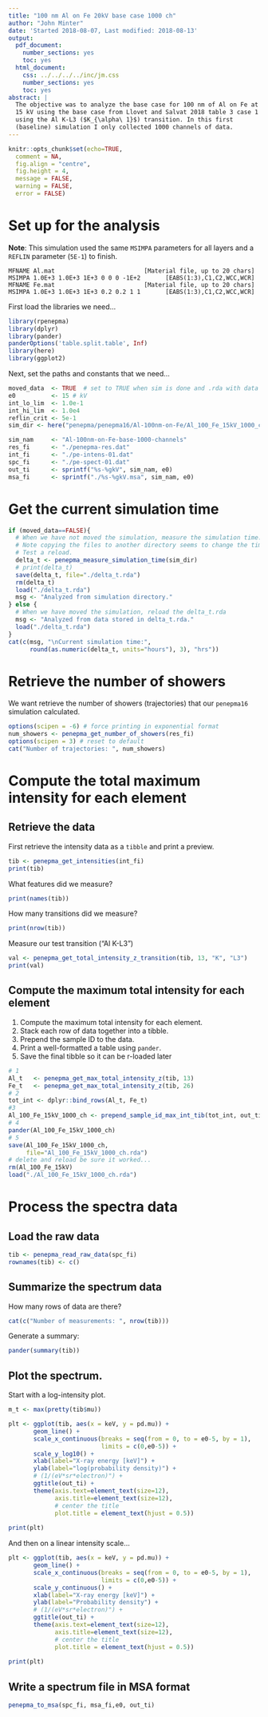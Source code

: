 ```yaml
---
title: "100 nm Al on Fe 20kV base case 1000 ch"
author: "John Minter"
date: 'Started 2018-08-07, Last modified: 2018-08-13'
output:
  pdf_document:
    number_sections: yes
    toc: yes
  html_document:
    css: ../../../../inc/jm.css
    number_sections: yes
    toc: yes
abstract: |
  The objective was to analyze the base case for 100 nm of Al on Fe at
  15 kV using the base case from Llovet and Salvat 2018 table 3 case 1
  using the Al K-L3 ($K_{\alpha\ 1}$) transition. In this first
  (baseline) simulation I only collected 1000 channels of data.
---
```


```r
knitr::opts_chunk$set(echo=TRUE,
  comment = NA,
  fig.align = "centre",
  fig.height = 4,
  message = FALSE,
  warning = FALSE,
  error = FALSE)
```

# Set up for the analysis

**Note**: This simulation used the same `MSIMPA` parameters for all layers
and a `REFLIN` parameter (`5E-1`) to finish.

```
MFNAME Al.mat                         [Material file, up to 20 chars]
MSIMPA 1.0E+3 1.0E+3 1E+3 0 0 0 -1E+2       [EABS(1:3),C1,C2,WCC,WCR]
MFNAME Fe.mat                         [Material file, up to 20 chars]
MSIMPA 1.0E+3 1.0E+3 1E+3 0.2 0.2 1 1       [EABS(1:3),C1,C2,WCC,WCR]
```

First load the libraries we need...

```r
library(rpenepma)
library(dplyr)
library(pander)
panderOptions('table.split.table', Inf)
library(here)
library(ggplot2)
```

Next, set the paths and constants that we need...

```r
moved_data  <- TRUE  # set to TRUE when sim is done and .rda with data is moved...
e0          <- 15 # kV
int_lo_lim  <- 1.0e-1
int_hi_lim  <- 1.0e4
reflin_crit <- 5e-1
sim_dir <- here("penepma/penepma16/Al-100nm-on-Fe/Al_100_Fe_15kV_1000_ch")

sim_nam     <- "Al-100nm-on-Fe-base-1000-channels"
res_fi      <- "./penepma-res.dat"
int_fi      <- "./pe-intens-01.dat"
spc_fi      <- "./pe-spect-01.dat"
out_ti      <- sprintf("%s-%gkV", sim_nam, e0)
msa_fi      <- sprintf("./%s-%gkV.msa", sim_nam, e0)
```


# Get the current simulation time

```r
if (moved_data==FALSE){
  # When we have not moved the simulation, measure the simulation time.
  # Note copying the files to another directory seems to change the time
  # Test a reload.
  delta_t <- penepma_measure_simulation_time(sim_dir)
  # print(delta_t)
  save(delta_t, file="./delta_t.rda")
  rm(delta_t)
  load("./delta_t.rda")
  msg <- "Analyzed from simulation directory."
} else {
  # When we have moved the simulation, reload the delta_t.rda
  msg <- "Analyzed from data stored in delta_t.rda."
  load("./delta_t.rda")	
}
cat(c(msg, "\nCurrent simulation time:",
      round(as.numeric(delta_t, units="hours"), 3), "hrs"))

```

# Retrieve the number of showers

We want retrieve the number of showers (trajectories) that our `penepma16`
simulation calculated.

```r
options(scipen = -6) # force printing in exponential format
num_showers <- penepma_get_number_of_showers(res_fi)
options(scipen = 3) # reset to default
cat("Number of trajectories: ", num_showers)
```

# Compute the total maximum intensity for each element

## Retrieve the data

First retrieve the intensity data as a `tibble` and print a preview.

```r
tib <- penepma_get_intensities(int_fi)
print(tib)
```

What features did we measure?

```r
print(names(tib))
```

How many transitions did we measure?

```r
print(nrow(tib))
```

Measure our test transition ("Al K-L3")

```r
val <- penepma_get_total_intensity_z_transition(tib, 13, "K", "L3")
print(val)
```



## Compute the maximum total intensity for each element

1. Compute the maximum total intensity for each element.
2. Stack each row of data together into a tibble.
3. Prepend the sample ID to the data.
4. Print a well-formatted a table using `pander`.
5. Save the final tibble so it can be r-loaded later

```r
# 1
Al_t   <- penepma_get_max_total_intensity_z(tib, 13)
Fe_t   <- penepma_get_max_total_intensity_z(tib, 26)
# 2
tot_int <- dplyr::bind_rows(Al_t, Fe_t)
#3 
Al_100_Fe_15kV_1000_ch <- prepend_sample_id_max_int_tib(tot_int, out_ti)
# 4
pander(Al_100_Fe_15kV_1000_ch)
# 5
save(Al_100_Fe_15kV_1000_ch,
     file="Al_100_Fe_15kV_1000_ch.rda")
# delete and reload be sure it worked...
rm(Al_100_Fe_15kV)
load("./Al_100_Fe_15kV_1000_ch.rda")
```

# Process the spectra data

## Load the raw data

```r
tib <- penepma_read_raw_data(spc_fi)
rownames(tib) <- c()
```

## Summarize the spectrum data

How many rows of data are there?

```r
cat(c("Number of measurements: ", nrow(tib)))
```

Generate a summary:

```r
pander(summary(tib))
```

## Plot the spectrum.

Start with a log-intensity plot.


```r
m_t <- max(pretty(tib$mu))

plt <- ggplot(tib, aes(x = keV, y = pd.mu)) +
       geom_line() + 
       scale_x_continuous(breaks = seq(from = 0, to = e0-5, by = 1),
                          limits = c(0,e0-5)) +
       scale_y_log10() +
       xlab(label="X-ray energy [keV]") +
       ylab(label="log(probability density)") +
       # (1/(eV*sr*electron)") +
       ggtitle(out_ti) +
       theme(axis.text=element_text(size=12),
             axis.title=element_text(size=12),
             # center the title
             plot.title = element_text(hjust = 0.5))
       
print(plt)
```
And then on a linear intensity scale...

```r

plt <- ggplot(tib, aes(x = keV, y = pd.mu)) +
       geom_line() + 
       scale_x_continuous(breaks = seq(from = 0, to = e0-5, by = 1),
                          limits = c(0,e0-5)) +
       scale_y_continuous() +
       xlab(label="X-ray energy [keV]") +
       ylab(label="Probability density") +
       # (1/(eV*sr*electron)") +
       ggtitle(out_ti) +
       theme(axis.text=element_text(size=12),
             axis.title=element_text(size=12),
             # center the title
             plot.title = element_text(hjust = 0.5))
       
print(plt)
```

## Write a spectrum file in MSA format

```r
penepma_to_msa(spc_fi, msa_fi,e0, out_ti)
```


